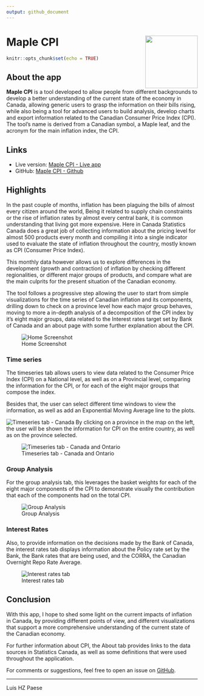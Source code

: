 ```yaml
---
output: github_document
---
```


# Maple CPI <a href='https://paese.shinyapps.io/maple_cpi/'><img src='' align="right" height="138.5" /></a>

```r
knitr::opts_chunk$set(echo = TRUE)
```

## About the app

**Maple CPI** is a tool developed to allow people from different backgrounds to develop a better understanding of the current state of the economy in Canada, allowing generic users to grasp the information on their bills rising, while also being a tool for advanced users to build analysis, develop charts and export information related to the Canadian Consumer Price Index (CPI). The tool's name is derived from a Canadian symbol, a Maple leaf, and the acronym for the main inflation index, the CPI.

## Links

+ Live version: [Maple CPI - Live app](https://maplecpi.ca/)
<!-- + RStudio cloud: [Maple CPI - RStudio cloud](https://rstudio.cloud/project/123456) -->
+ GitHub: [Maple CPI - Github](https://github.com/paeselhz/maple_cpi)

## Highlights

In the past couple of months, inflation has been plaguing the bills of almost every citizen around the world, Being it related to supply chain constraints or the rise of inflation rates by almost every central bank, it is common understanding that living got more expensive. Here in Canada Statistics Canada does a great job of collecting information about the pricing level for almost 500 products every month and compiling it into a single indicator used to evaluate the state of inflation throughout the country, mostly known as CPI (Consumer Price Index).

This monthly data however allows us to explore differences in the development (growth and contraction) of inflation by checking different regionalities, or different major groups of products, and compare what are the main culprits for the present situation of the Canadian economy.

The tool follows a progressive step allowing the user to start from simple visualizations for the time series of Canadian inflation and its components, drilling down to check on a province level how each major group behaves, moving to more a in-depth analysis of a decomposition of the CPI index by it's eight major groups, data related to the Interest rates target set by Bank of Canada and an about page with some further explanation about the CPI.

![Home Screenshot](www/img/home-screenshot.png)

### Time series

The timeseries tab allows users to view data related to the Consumer Price Index (CPI) on
a National level, as well as on a Provincial level, comparing the information for the CPI,
or for each of the eight major groups that compose the index. 

Besides that, the user can select different time windows to view the information, as well
as add an Exponential Moving Average line to the plots.

![Timeseries tab - Canada](www/img/timeseries-canada.png)
By clicking on a province in the map on the left, the user will be shown the information
for CPI on the entire country, as well as on the province selected.

![Timeseries tab - Canada and Ontario](www/img/timeseries-canada-ontario.png)

### Group Analysis

For the group analysis tab, this leverages the basket weights for each of the eight
major components of the CPI to demonstrate visually the contribution that each
of the components had on the total CPI.

![Group Analysis](www/img/groupanalysis-screenshot.png)

### Interest Rates

Also, to provide information on the decisions made by the Bank of Canada, the
interest rates tab displays information about the Policy rate set by the Bank,
the Bank rates that are being used, and the CORRA, the Canadian Overnight
Repo Rate Average.

![Interest rates tab](www/img/interestrates-screenshot.png)

## Conclusion

With this app, I hope to shed some light on the current impacts of inflation
in Canada, by providing different points of view, and different visualizations
that support a more comprehensive understanding of the current state of the Canadian
economy.

For further information about CPI, the About tab provides links to the data
sources in Statistics Canada, as well as some definitions that were used throughout 
the application.

For comments or suggestions, feel free to open an issue on [GitHub](https://github.com/paeselhz/maple_cpi/issues).

---

Luis HZ Paese
